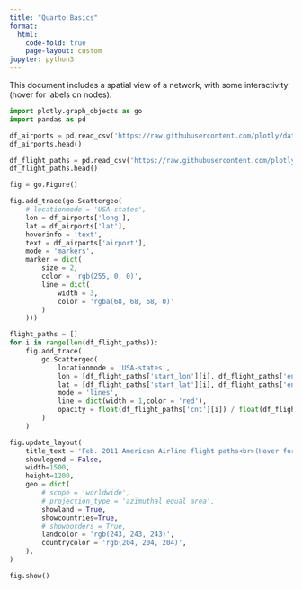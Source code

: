 ```yaml
---
title: "Quarto Basics"
format:
  html:
    code-fold: true
    page-layout: custom
jupyter: python3
---
```


This document includes a spatial view of a network, with some interactivity (hover for labels on nodes). 

```python
import plotly.graph_objects as go
import pandas as pd

df_airports = pd.read_csv('https://raw.githubusercontent.com/plotly/datasets/master/2011_february_us_airport_traffic.csv')
df_airports.head()

df_flight_paths = pd.read_csv('https://raw.githubusercontent.com/plotly/datasets/master/2011_february_aa_flight_paths.csv')
df_flight_paths.head()

fig = go.Figure()

fig.add_trace(go.Scattergeo(
    # locationmode = 'USA-states',
    lon = df_airports['long'],
    lat = df_airports['lat'],
    hoverinfo = 'text',
    text = df_airports['airport'],
    mode = 'markers',
    marker = dict(
        size = 2,
        color = 'rgb(255, 0, 0)',
        line = dict(
            width = 3,
            color = 'rgba(68, 68, 68, 0)'
        )
    )))

flight_paths = []
for i in range(len(df_flight_paths)):
    fig.add_trace(
        go.Scattergeo(
            locationmode = 'USA-states',
            lon = [df_flight_paths['start_lon'][i], df_flight_paths['end_lon'][i]],
            lat = [df_flight_paths['start_lat'][i], df_flight_paths['end_lat'][i]],
            mode = 'lines',
            line = dict(width = 1,color = 'red'),
            opacity = float(df_flight_paths['cnt'][i]) / float(df_flight_paths['cnt'].max()),
        )
    )

fig.update_layout(
    title_text = 'Feb. 2011 American Airline flight paths<br>(Hover for airport names)',
    showlegend = False,
    width=1500,
    height=1200,
    geo = dict(
        # scope = 'worldwide',
        # projection_type = 'azimuthal equal area',
        showland = True,
        showcountries=True,
        # showborders = True,
        landcolor = 'rgb(243, 243, 243)',
        countrycolor = 'rgb(204, 204, 204)',
    ),
)

fig.show()
```